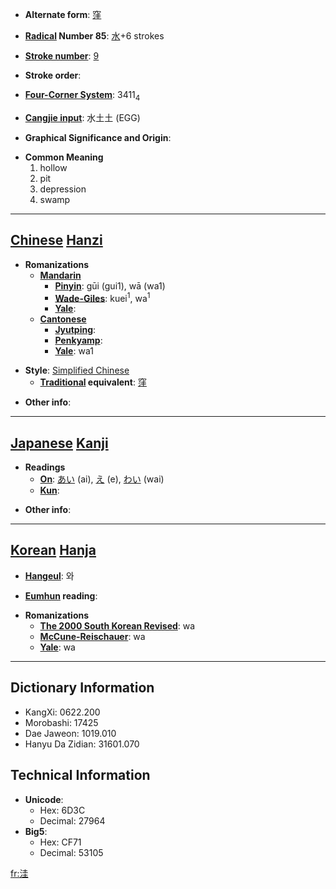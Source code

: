 * '''Alternate form''': [[窪]]

* '''[[Wiktionary:Chinese radical index| Radical]] Number 85''': [[Wiktionary:Chinese radical index 水|水]]+6 strokes

* '''[[Wiktionary:Chinese total strokes index|Stroke number]]''': [[Wiktionary:Chinese total strokes index 9|9]]

* '''Stroke order''': 

* '''[[Wiktionary:Chinese four corner index|Four-Corner System]]''': 3411<sub>4</sub>

* '''[[Wiktionary:Chinese Cangjie index|Cangjie input]]''': 水土土 (EGG)

* '''Graphical Significance and Origin''': 

* '''Common Meaning'''
*#hollow
*# pit
*# depression
*# swamp


----

== [[Chinese]] [[Hanzi]] ==

* '''Romanizations'''
** '''[[Mandarin]]'''
*** '''[[Pinyin]]''': gūi (gui1), wā (wa1)
*** '''[[Wade-Giles]]''': kuei<sup>1</sup>, wa<sup>1</sup>
*** '''[[Yale]]''': 
** '''[[Cantonese]]'''
*** '''[[Jyutping]]''':
*** '''[[Penkyamp]]''': 
*** '''[[Yale]]''': wa1

* '''Style''': [[Simplified Chinese]] 
** '''[[Traditional Chinese|Traditional]] equivalent''': [[窪]]

* '''Other info''': 

----

== [[Japanese]] [[Kanji]] ==

* '''Readings'''
** '''[[On]]''': [[あい]] (ai), [[え]] (e), [[わい]] (wai)
** '''[[Kun]]''': 

* '''Other info''':  

----

== [[Korean]] [[Hanja]] ==

* '''[[Hangeul]]''': 와

* '''[[Eumhun]] reading''': 

* '''Romanizations'''
** '''[[The 2000 South Korean Revised Romanization|The 2000 South Korean Revised]]''': wa
** '''[[McCune-Reischauer]]''': wa
** '''[[Yale]]''': wa

----

== Dictionary Information ==

* KangXi: 0622.200
* Morobashi: 17425
* Dae Jaweon: 1019.010
* Hanyu Da Zidian: 31601.070

== Technical Information ==

* '''Unicode''':
** Hex: 6D3C
** Decimal: 27964
* '''Big5''':
** Hex: CF71
** Decimal: 53105

[[fr:洼]]